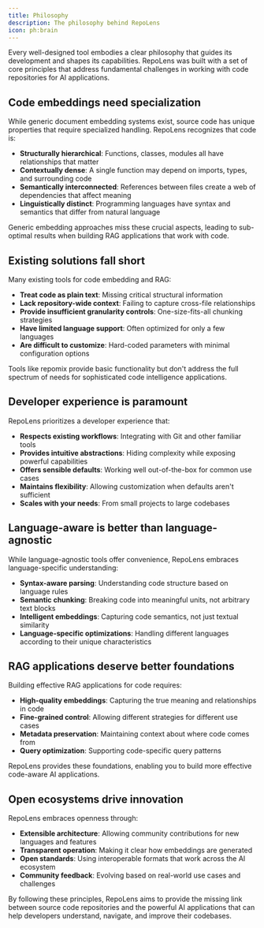 ```yaml
---
title: Philosophy
description: The philosophy behind RepoLens
icon: ph:brain
---
```


Every well-designed tool embodies a clear philosophy that guides its development and shapes its capabilities. RepoLens was built with a set of core principles that address fundamental challenges in working with code repositories for AI applications.

## Code embeddings need specialization

While generic document embedding systems exist, source code has unique properties that require specialized handling. RepoLens recognizes that code is:

- **Structurally hierarchical**: Functions, classes, modules all have relationships that matter
- **Contextually dense**: A single function may depend on imports, types, and surrounding code
- **Semantically interconnected**: References between files create a web of dependencies that affect meaning
- **Linguistically distinct**: Programming languages have syntax and semantics that differ from natural language

Generic embedding approaches miss these crucial aspects, leading to sub-optimal results when building RAG applications that work with code.

## Existing solutions fall short

Many existing tools for code embedding and RAG:

- **Treat code as plain text**: Missing critical structural information
- **Lack repository-wide context**: Failing to capture cross-file relationships
- **Provide insufficient granularity controls**: One-size-fits-all chunking strategies
- **Have limited language support**: Often optimized for only a few languages
- **Are difficult to customize**: Hard-coded parameters with minimal configuration options

Tools like repomix provide basic functionality but don't address the full spectrum of needs for sophisticated code intelligence applications.

## Developer experience is paramount

RepoLens prioritizes a developer experience that:

- **Respects existing workflows**: Integrating with Git and other familiar tools
- **Provides intuitive abstractions**: Hiding complexity while exposing powerful capabilities
- **Offers sensible defaults**: Working well out-of-the-box for common use cases
- **Maintains flexibility**: Allowing customization when defaults aren't sufficient
- **Scales with your needs**: From small projects to large codebases

## Language-aware is better than language-agnostic

While language-agnostic tools offer convenience, RepoLens embraces language-specific understanding:

- **Syntax-aware parsing**: Understanding code structure based on language rules
- **Semantic chunking**: Breaking code into meaningful units, not arbitrary text blocks
- **Intelligent embeddings**: Capturing code semantics, not just textual similarity
- **Language-specific optimizations**: Handling different languages according to their unique characteristics

## RAG applications deserve better foundations

Building effective RAG applications for code requires:

- **High-quality embeddings**: Capturing the true meaning and relationships in code
- **Fine-grained control**: Allowing different strategies for different use cases
- **Metadata preservation**: Maintaining context about where code comes from
- **Query optimization**: Supporting code-specific query patterns

RepoLens provides these foundations, enabling you to build more effective code-aware AI applications.

## Open ecosystems drive innovation

RepoLens embraces openness through:

- **Extensible architecture**: Allowing community contributions for new languages and features
- **Transparent operation**: Making it clear how embeddings are generated
- **Open standards**: Using interoperable formats that work across the AI ecosystem
- **Community feedback**: Evolving based on real-world use cases and challenges

By following these principles, RepoLens aims to provide the missing link between source code repositories and the powerful AI applications that can help developers understand, navigate, and improve their codebases.
